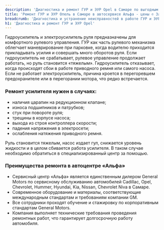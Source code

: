 ```yaml
---
description: 'Диагностика и ремонт ГУР и ЭУР Opel в Самаре по выгодным ценам в сертифицированном сервисе Опель.'
title: 'Ремонт ГУР и ЭУР Опель в Самаре в автосервисе Альфа - цены ✆ Запись в сервис Opel'
breadcrumb: 'Диагностика и устранение неисправностей в работе ГУР и ЭУР Opel'
h1: 'Диагностика и ремонт ГУР и ЭУР Opel'
---
```

<p>
	 Гидроусилитель и электроусилитель руля предназначены для комфортного рулевого управления. ГУР как часть рулевого механизма облегчает маневрирование при парковке, когда водителю приходится прикладывать усилия и совершать много оборотов руля. Если гидроусилитель не срабатывает, рулевое управление продолжает работать, но руль становится «тяжелым». Гидроусилитель отказывает, когда происходят сбои в работе приводного ремня или самого насоса. Если не работает электроусилитель, причина кроется в перегоревшем предохранителе или в перегорании мотора, что редко встречается.
</p>
<h3>Ремонт усилителя нужен в случаях:</h3>
<ul>
	<li>наличия царапин на редукционном клапане;</li>
	<li>износа подшипников и патрубков;</li>
	<li>стук при повороте руля;</li>
	<li>трещины в корпусе насоса;</li>
	<li>выхода из строя контроллера скорости;</li>
	<li>падения напряжения в электросети;</li>
	<li>ослабления натяжения приводного ремня.</li>
</ul>
<p>
	 Руль становится тяжелым, насос издает гул, снижается уровень жидкости и в целом сбивается работа усилителя. В таком случае необходимо обратиться в специализированный центр за помощью.
</p>
<h3>Преимущества ремонта в автоцентре «Альфа»</h3>
<ul>
	<li>Сервисный центр «Альфа» является единственным дилером General Motors по сервисному обслуживанию автомобилей Cadillac, Opel, Chevrolet, Hummer, Hyundai, Kia, Nissan, Chevrolet Niva в Самаре.</li>
	<li>Современное оборудование и материалы, соответствующие международным стандартам и требованиям компании GM.</li>
	<li>Все сотрудники проходят обучение и стажировку по корпоративным стандартам General Motors.</li>
	<li>Компания выполняет технические требования проведения ремонтных работ, что гарантирует долгосрочную работу автомобиля.</li>
</ul>